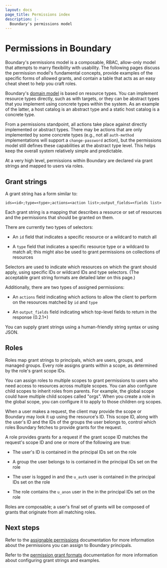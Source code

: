 ```yaml
---
layout: docs
page_title: Permissions index
description: |-
  Boundary's permissions model
---
```


# Permissions in Boundary

Boundary's permissions model is a composable, RBAC, allow-only model that
attempts to marry flexibility with usability.
The following pages discuss the permission model's fundamental concepts, provide examples of the specific forms of allowed grants, and contain a table that acts as an easy cheat sheet to help you craft roles.

Boundary's [domain model](/boundary/docs/concepts/domain-model) is based on resource
types. You can implement resource types directly, such as with targets, or they can be
abstract types that you implement using concrete types within the system. As an
example of the latter, a host catalog is an abstract type and a static host
catalog is a concrete type.

From a permissions standpoint, all actions take place against directly
implemented or abstract types. There may be actions that are only implemented by
some concrete types (e.g., not all `auth-method` implementations will support a
`change-password` action), but the permissions model still defines these
capabilities at the abstract type level. This helps keep the overall system
relatively simple and predictable.

At a very high level, permissions within Boundary are declared via grant strings
and mapped to users via roles.

## Grant strings

A grant string has a form similar to:

`ids=<id>;type=<type>;actions=<action list>;output_fields=<fields list>`

Each grant string is a mapping that describes a resource or set of resources and
the permissions that should be granted on them.

There are currently two types of selectors:

- An `id` field that indicates a specific resource or a wildcard to match all

- A `type` field that indicates a specific resource type or a wildcard to match
  all; this might also be used to grant permissions on collections of resources

Selectors are used to indicate which resources on which the grant should apply,
using specific IDs or wildcard IDs and type selectors. (The acceptable grant
string formats are detailed later on this page.)

Additionally, there are two types of assigned permissions:

- An `actions` field indicating which actions to allow the client to perform on
  the resources matched by `id` and `type`

- An `output_fields` field indicating which top-level fields to return in the
  response (0.2.1+)

You can supply grant strings using a human-friendly string syntax or using JSON.

## Roles

Roles map grant strings to principals, which are users, groups, and managed groups.
Every role assigns grants within a scope, as determined by the role's grant scope IDs.

You can assign roles to multiple scopes to grant permissions to users who need access to resources across multiple scopes.
You can also configure child scopes to inherit roles from parents.
For example, the global scope could have multiple child scopes called "orgs".
When you create a role in the global scope, you can configure it to apply to those children org scopes.

When a user makes a request, the client may provide the scope or Boundary may look it up using the resource's ID.
This scope ID, along with the user's ID and the IDs of the groups the user belongs to, control which roles Boundary fetches to provide grants for the request.

A role provides grants for a request if the grant scope ID matches the request's
scope ID and one or more of the following are true:

- The user's ID is contained in the principal IDs set on the role

- A group the user belongs to is contained in the principal IDs set on the role

- The user is logged in and the `u_auth` user is contained in the principal IDs
  set on the role

- The role contains the `u_anon` user in the in the principal IDs set on the
  role

Roles are composable; a user's final set of grants will be composed of grants
that originate from all matching roles.

## Next steps

Refer to the [assignable permissions](/boundary/docs/configuration/permissions/assignable-permissions) documentation for more information about the permissions you can assign to Boundary principals.

Refer to the [permission grant formats](/boundary/docs/configuration/permissions/permission-grant-formats) documentation for more information about configuring grant strings and examples.

